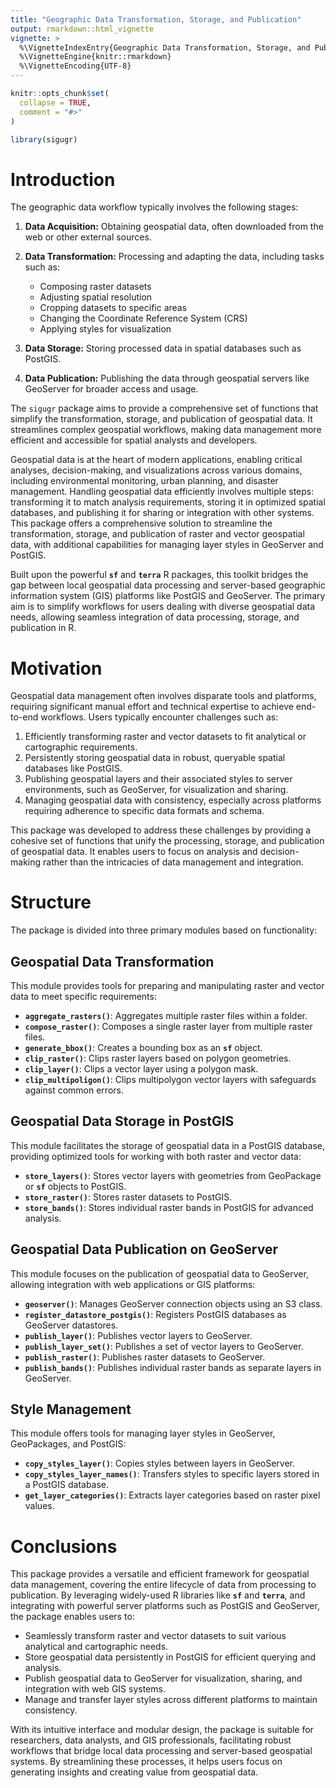```yaml
---
title: "Geographic Data Transformation, Storage, and Publication"
output: rmarkdown::html_vignette
vignette: >
  %\VignetteIndexEntry{Geographic Data Transformation, Storage, and Publication}
  %\VignetteEngine{knitr::rmarkdown}
  %\VignetteEncoding{UTF-8}
---
```


```r
knitr::opts_chunk$set(
  collapse = TRUE,
  comment = "#>"
)
```

```r
library(sigugr)
```

# Introduction

The geographic data workflow typically involves the following stages:

1. **Data Acquisition:** Obtaining geospatial data, often downloaded from the web or other external sources.

2. **Data Transformation:** Processing and adapting the data, including tasks such as:  
   - Composing raster datasets  
   - Adjusting spatial resolution  
   - Cropping datasets to specific areas  
   - Changing the Coordinate Reference System (CRS)  
   - Applying styles for visualization  

3. **Data Storage:** Storing processed data in spatial databases such as PostGIS.

4. **Data Publication:** Publishing the data through geospatial servers like GeoServer for broader access and usage.

The `sigugr` package aims to provide a comprehensive set of functions that simplify the transformation, storage, and publication of geospatial data. It streamlines complex geospatial workflows, making data management more efficient and accessible for spatial analysts and developers.




Geospatial data is at the heart of modern applications, enabling critical analyses, decision-making, and visualizations across various domains, including environmental monitoring, urban planning, and disaster management. Handling geospatial data efficiently involves multiple steps: transforming it to match analysis requirements, storing it in optimized spatial databases, and publishing it for sharing or integration with other systems. This package offers a comprehensive solution to streamline the transformation, storage, and publication of raster and vector geospatial data, with additional capabilities for managing layer styles in GeoServer and PostGIS.

Built upon the powerful **`sf`** and **`terra`** R packages, this toolkit bridges the gap between local geospatial data processing and server-based geographic information system (GIS) platforms like PostGIS and GeoServer. The primary aim is to simplify workflows for users dealing with diverse geospatial data needs, allowing seamless integration of data processing, storage, and publication in R.


# Motivation

Geospatial data management often involves disparate tools and platforms, requiring significant manual effort and technical expertise to achieve end-to-end workflows. Users typically encounter challenges such as: 

1. Efficiently transforming raster and vector datasets to fit analytical or cartographic requirements.
2. Persistently storing geospatial data in robust, queryable spatial databases like PostGIS.
3. Publishing geospatial layers and their associated styles to server environments, such as GeoServer, for visualization and sharing.
4. Managing geospatial data with consistency, especially across platforms requiring adherence to specific data formats and schema.

This package was developed to address these challenges by providing a cohesive set of functions that unify the processing, storage, and publication of geospatial data. It enables users to focus on analysis and decision-making rather than the intricacies of data management and integration.

# Structure

The package is divided into three primary modules based on functionality:

## **Geospatial Data Transformation**
This module provides tools for preparing and manipulating raster and vector data to meet specific requirements:

- **`aggregate_rasters()`**: Aggregates multiple raster files within a folder.
- **`compose_raster()`**: Composes a single raster layer from multiple raster files.
- **`generate_bbox()`**: Creates a bounding box as an **`sf`** object.
- **`clip_raster()`**: Clips raster layers based on polygon geometries.
- **`clip_layer()`**: Clips a vector layer using a polygon mask.
- **`clip_multipoligon()`**: Clips multipolygon vector layers with safeguards against common errors.

## **Geospatial Data Storage in PostGIS**
This module facilitates the storage of geospatial data in a PostGIS database, providing optimized tools for working with both raster and vector data:

- **`store_layers()`**: Stores vector layers with geometries from GeoPackage or **`sf`** objects to PostGIS.
- **`store_raster()`**: Stores raster datasets to PostGIS.
- **`store_bands()`**: Stores individual raster bands in PostGIS for advanced analysis.

## **Geospatial Data Publication on GeoServer**
This module focuses on the publication of geospatial data to GeoServer, allowing integration with web applications or GIS platforms:

- **`geoserver()`**: Manages GeoServer connection objects using an S3 class.
- **`register_datastore_postgis()`**: Registers PostGIS databases as GeoServer datastores.
- **`publish_layer()`**: Publishes vector layers to GeoServer.
- **`publish_layer_set()`**: Publishes a set of vector layers to GeoServer.
- **`publish_raster()`**: Publishes raster datasets to GeoServer.
- **`publish_bands()`**: Publishes individual raster bands as separate layers in GeoServer.

## **Style Management**
This module offers tools for managing layer styles in GeoServer, GeoPackages, and PostGIS:

- **`copy_styles_layer()`**: Copies styles between layers in GeoServer.
- **`copy_styles_layer_names()`**: Transfers styles to specific layers stored in a PostGIS database.
- **`get_layer_categories()`**: Extracts layer categories based on raster pixel values.


# Conclusions

This package provides a versatile and efficient framework for geospatial data management, covering the entire lifecycle of data from processing to publication. By leveraging widely-used R libraries like **`sf`** and **`terra`**, and integrating with powerful server platforms such as PostGIS and GeoServer, the package enables users to:

- Seamlessly transform raster and vector datasets to suit various analytical and cartographic needs.
- Store geospatial data persistently in PostGIS for efficient querying and analysis.
- Publish geospatial data to GeoServer for visualization, sharing, and integration with web GIS systems.
- Manage and transfer layer styles across different platforms to maintain consistency.

With its intuitive interface and modular design, the package is suitable for researchers, data analysts, and GIS professionals, facilitating robust workflows that bridge local data processing and server-based geospatial systems. By streamlining these processes, it helps users focus on generating insights and creating value from geospatial data.

